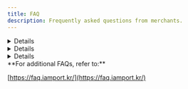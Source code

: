 ```yaml
---
title: FAQ
description: Frequently asked questions from merchants.
---
```



<Details>
  <Details.Summary>Webhook call rules</Details.Summary>

  <Details.Content>
    - Webhook is only sent once by default.

    - You can set to resend (retry) the webhook up to 5 times in 1 minute increments.
      i'mport will stop sending the webhook once the merchant responds with HTTP STATUS 200.

    - You can also manually resend the webhook from the Admin console. (Payment approvals -> Webhook log -> Resend)

    - If you change the webhook address, webhooks for past transactions are sent to the previous webhook URL.
  </Details.Content>
</Details>

<Details>
  <Details.Summary>Provision of comprehensive response code list</Details.Summary>

  <Details.Content>
    The error code and message in the payment response are the same as those sent by the source (PG).
    There is no comprehensive error code list because the response codes and messages differ by each PG linked with i'mport.
  </Details.Content>
</Details>

<Details>
  <Details.Summary>How to distinguish between production account and developer account</Details.Summary>

  <Details.Content>
    ## **Single account for both production and test modes**

    Enter the merchant information for testing by clicking 'Add PG' from existing settings.

    - Pros: Can use the same Merchant ID and API key/secret for testing.
    - Cons: Care needs to be taken in setting/saving PGs because the settings are shared with the production account.

    **\[Checklist]**

    To request payment with a specific Merchant ID for the same PG,
    you must specify the `pg` parameter as <mark style="color:red;">**PG. Merchant ID**</mark>.

    ### **Create a separate test-only account**

    You can create a developer account by signing up in the i'mport Admin page ([https://admin.iamport.kr/](https://admin.iamport.kr/)).

    - Pros: Enables stable testing by using separate accounts for production and development.
    - Cons: Requires source code branching due to having different Merchant ID and API key/secret for each account.
  </Details.Content>
</Details>

<Hint style="info">
  **For additional FAQs, refer to:**

  [https://faq.iamport.kr/](https://faq.iamport.kr/)
</Hint>
